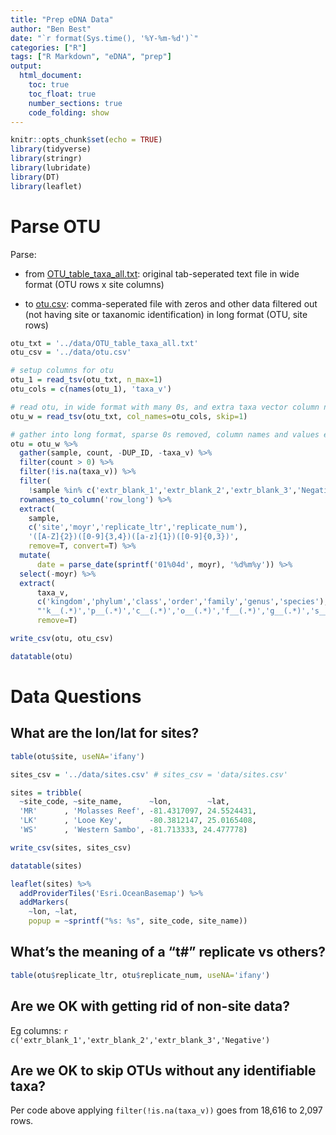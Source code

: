 ```yaml
---
title: "Prep eDNA Data"
author: "Ben Best"
date: "`r format(Sys.time(), '%Y-%m-%d')`"
categories: ["R"]
tags: ["R Markdown", "eDNA", "prep"]
output:
  html_document:
    toc: true
    toc_float: true
    number_sections: true
    code_folding: show
---
```


```r
knitr::opts_chunk$set(echo = TRUE)
library(tidyverse)
library(stringr)
library(lubridate)
library(DT)
library(leaflet)
```

# Parse OTU

Parse:

- from [OTU_table_taxa_all.txt](https://github.com/marinebon/edna-vis/blob/master/data/OTU_table_taxa_all.txt): original tab-seperated text file in wide format (OTU rows x site columns)

- to [otu.csv](https://github.com/marinebon/edna-vis/blob/master/data/otu.csv): comma-seperated file with zeros and other data filtered out (not having site or taxanomic identification) in long format (OTU, site rows)

```r
otu_txt = '../data/OTU_table_taxa_all.txt'
otu_csv = '../data/otu.csv'

# setup columns for otu
otu_1 = read_tsv(otu_txt, n_max=1)
otu_cols = c(names(otu_1), 'taxa_v')

# read otu, in wide format with many 0s, and extra taxa vector column named
otu_w = read_tsv(otu_txt, col_names=otu_cols, skip=1)

# gather into long format, sparse 0s removed, column names and values expanded
otu = otu_w %>%                                                                   #   5,707 rows
  gather(sample, count, -DUP_ID, -taxa_v) %>%                                     # 291,057 rows
  filter(count > 0) %>%                                                           #  18,616 rows
  filter(!is.na(taxa_v)) %>%                                                      #   2,097 rows
  filter(
    !sample %in% c('extr_blank_1','extr_blank_2','extr_blank_3','Negative')) %>%  #   2,082 rows
  rownames_to_column('row_long') %>%
  extract(
    sample, 
    c('site','moyr','replicate_ltr','replicate_num'),
    '([A-Z]{2})([0-9]{3,4})([a-z]{1})([0-9]{0,3})',
    remove=T, convert=T) %>%
  mutate(
      date = parse_date(sprintf('01%04d', moyr), '%d%m%y')) %>%
  select(-moyr) %>%
  extract(
      taxa_v, 
      c('kingdom','phylum','class','order','family','genus','species'), 
      "'k__(.*)','p__(.*)','c__(.*)','o__(.*)','f__(.*)','g__(.*)','s__(.*)'",
      remove=T)

write_csv(otu, otu_csv)

datatable(otu)
```

# Data Questions

## What are the lon/lat for sites?

```r
table(otu$site, useNA='ifany')
```



```r
sites_csv = '../data/sites.csv' # sites_csv = 'data/sites.csv'

sites = tribble(
  ~site_code, ~site_name,      ~lon,        ~lat,
  'MR'      , 'Molasses Reef', -81.4317097, 24.5524431,
  'LK'      , 'Looe Key',      -80.3812147, 25.0165408,
  'WS'      , 'Western Sambo', -81.713333, 24.477778)

write_csv(sites, sites_csv)

datatable(sites)
```


```r
leaflet(sites) %>%
  addProviderTiles('Esri.OceanBasemap') %>%
  addMarkers(
    ~lon, ~lat, 
    popup = ~sprintf("%s: %s", site_code, site_name))
```



## What's the meaning of a "t#" replicate vs others?

```r
table(otu$replicate_ltr, otu$replicate_num, useNA='ifany')
```

## Are we OK with getting rid of non-site data?

Eg columns: ``r c('extr_blank_1','extr_blank_2','extr_blank_3','Negative')``

## Are we OK to skip OTUs without any identifiable taxa?

Per code above applying `filter(!is.na(taxa_v))` goes from 18,616 to 2,097 rows.
